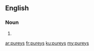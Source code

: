 ==English==

===Noun===
{{head|en}}

# {{plural of|purey}}

[[ar:pureys]]
[[fr:pureys]]
[[ku:pureys]]
[[my:pureys]]